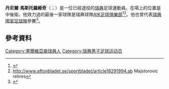 '''丹尼爾·馬斯托羅維奇'''（{{lang-sv|Daniel Majstorović}}；{{bd|1977年|4月5日}}）是一位已經退役的[[瑞典|瑞典]]足球運動員。在場上的位置是中後衛。他效力過的最後一家球隊是瑞典球隊[[AIK足球俱樂部|AIK足球俱樂部]]<ref>{{cite news|title=Majstorovic leaves Bhoys|url=http://www1.skysports.com/football/news/12691/7758549/Majstorovic-leaves-Bhoys|publisher=Sky Sports|date=15 May 2012|accessdate=16 May 2012|archive-date=2020-09-19|archive-url=https://web.archive.org/web/20200919122242/https://www.skysports.com/football/news/12691/7758549/Majstorovic-leaves-Bhoys|dead-url=no}}</ref><ref>http://www.aftonbladet.se/sportbladet/article18291994.ab Majstorovic retires</ref>。他也曾代表[[瑞典國家足球隊|瑞典國家足球隊]]參賽<ref name="International Matches 2003">{{cite web|title=International Matches 2003|url=http://www.rsssf.com/intldetails/2003ic.html|publisher=RSSF|accessdate=2015-06-03|archive-date=2019-02-18|archive-url=https://web.archive.org/web/20190218223832/http://www.rsssf.com/intldetails/2003ic.html|dead-url=no}}</ref>。
==參考資料==
{{Reflist}}
{{2008年歐洲足球錦標賽瑞典參賽名單}}
{{DEFAULTSORT: Majstorović, Daniel}}
[[Category:塞爾維亞裔瑞典人|Category:塞爾維亞裔瑞典人]]
[[Category:瑞典男子足球运动员|Category:瑞典男子足球运动员]]